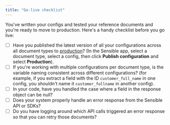 ```yaml
---
title: "Go-live checklist"
---
```


You've written your configs and tested your reference documents and you're ready to move to production. Here's a handy checklist before you go live:

* [ ] Have you published the latest version of all your configurations across all document types to [production](https://sensible-87.mintlify.app/best-practices/tutorials/testing-before-integrating-configs)? (In the Sensible app, select a document type, select a config, then click **Publish configuration** and select **Production**).
* [ ] If you're working with multiple configurations per document type, is the variable naming consistent across different configurations? (for example, if you extract a field with the ID `customer_full_name` in one config, you shouldn't name it `customer_fullname` in another config).
* [ ] In your code, have you handled the case where a field in the response object can be null?
* [ ] Does your system properly handle an error response from the Sensible API or SDKs?
* [ ] Do you have logging around which API calls triggered an error response so that you can retry those documents?